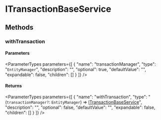 
# ITransactionBaseService

## Methods

### withTransaction

#### Parameters

<ParameterTypes parameters={[
  {
    "name": "transactionManager",
    "type": "`EntityManager`",
    "description": "",
    "optional": true,
    "defaultValue": "",
    "expandable": false,
    "children": []
  }
]} />

#### Returns

<ParameterTypes parameters={[
  {
    "name": "withTransaction",
    "type": "(`transactionManager?`: `EntityManager`) => [ITransactionBaseService](types.TransactionBaseTypes.ITransactionBaseService.mdx)",
    "description": "",
    "optional": false,
    "defaultValue": "",
    "expandable": false,
    "children": []
  }
]} />
